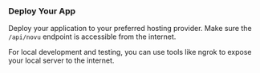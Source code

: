 
### Deploy Your App

Deploy your application to your preferred hosting provider. Make sure the `/api/novu` endpoint is accessible from the internet.

<Callout type="info">
  For local development and testing, you can use tools like ngrok to expose your local server to the internet.
</Callout> 